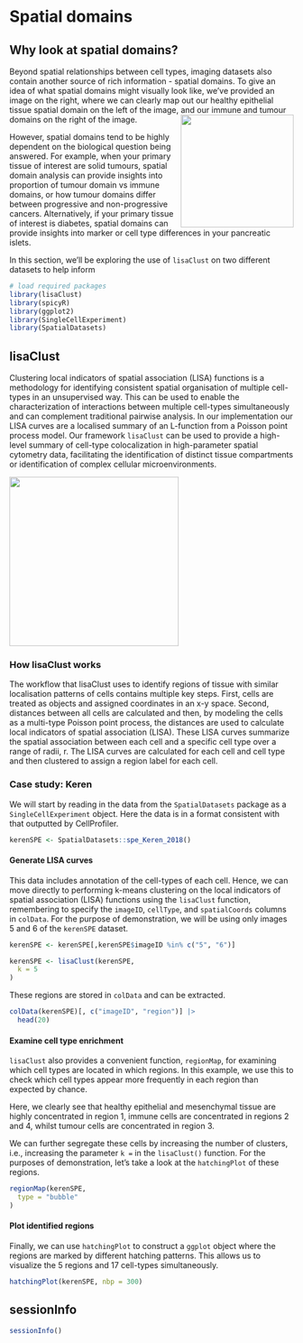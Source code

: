 # Spatial domains

## Why look at spatial domains?

Beyond spatial relationships between cell types, imaging datasets also contain another source of rich information - spatial domains. To give an idea of what spatial domains might visually look like, we've provided an image on the right, where we can clearly map out our healthy epithelial tissue spatial domain on the left of the image, and our immune and tumour domains on the right of the image. <img src="IMC_colon.png" align="right" style="height: 200px; border: 0px"/>

However, spatial domains tend to be highly dependent on the biological question being answered. For example, when your primary tissue of interest are solid tumours, spatial domain analysis can provide insights into proportion of tumour domain vs immune domains, or how tumour domains differ between progressive and non-progressive cancers. Alternatively, if your primary tissue of interest is diabetes, spatial domains can provide insights into marker or cell type differences in your pancreatic islets.

In this section, we'll be exploring the use of `lisaClust` on two different datasets to help inform

```r
# load required packages
library(lisaClust)
library(spicyR)
library(ggplot2)
library(SingleCellExperiment)
library(SpatialDatasets)
```

## lisaClust

Clustering local indicators of spatial association (LISA) functions is a methodology for identifying consistent spatial organisation of multiple cell-types in an unsupervised way. This can be used to enable the characterization of interactions between multiple cell-types simultaneously and can complement traditional pairwise analysis. In our implementation our LISA curves are a localised summary of an L-function from a Poisson point process model. Our framework `lisaClust` can be used to provide a high-level summary of cell-type colocalization in high-parameter spatial cytometry data, facilitating the identification of distinct tissue compartments or identification of complex cellular microenvironments.

<img src="lisaClust_fig1.jpg" align="center" style="height: 300px; border: 0px"/>

### How lisaClust works

The workflow that lisaClust uses to identify regions of tissue with similar localisation patterns of cells contains multiple key steps. First, cells are treated as objects and assigned coordinates in an x-y space. Second, distances between all cells are calculated and then, by modeling the cells as a multi-type Poisson point process, the distances are used to calculate local indicators of spatial association (LISA). These LISA curves summarize the spatial association between each cell and a specific cell type over a range of radii, r. The LISA curves are calculated for each cell and cell type and then clustered to assign a region label for each cell.

### Case study: Keren

We will start by reading in the data from the `SpatialDatasets` package as a `SingleCellExperiment` object. Here the data is in a format consistent with that outputted by CellProfiler.

```r
kerenSPE <- SpatialDatasets::spe_Keren_2018()
```

#### Generate LISA curves

This data includes annotation of the cell-types of each cell. Hence, we can move directly to performing k-means clustering on the local indicators of spatial association (LISA) functions using the `lisaClust` function, remembering to specify the `imageID`, `cellType`, and `spatialCoords` columns in `colData`. For the purpose of demonstration, we will be using only images 5 and 6 of the `kerenSPE` dataset.

```r
kerenSPE <- kerenSPE[,kerenSPE$imageID %in% c("5", "6")]

kerenSPE <- lisaClust(kerenSPE,
  k = 5
)
```

These regions are stored in `colData` and can be extracted.

```r
colData(kerenSPE)[, c("imageID", "region")] |>
  head(20)
```

#### Examine cell type enrichment

`lisaClust` also provides a convenient function, `regionMap`, for examining which cell types are located in which regions. In this example, we use this to check which cell types appear more frequently in each region than expected by chance.

Here, we clearly see that healthy epithelial and mesenchymal tissue are highly concentrated in region 1, immune cells are concentrated in regions 2 and 4, whilst tumour cells are concentrated in region 3.

We can further segregate these cells by increasing the number of clusters, i.e., increasing the parameter `k =` in the `lisaClust()` function. For the purposes of demonstration, let's take a look at the `hatchingPlot` of these regions.

```r
regionMap(kerenSPE,
  type = "bubble"
)
```

#### Plot identified regions

Finally, we can use `hatchingPlot` to construct a `ggplot` object where the regions are marked by different hatching patterns. This allows us to visualize the 5 regions and 17 cell-types simultaneously.

```r
hatchingPlot(kerenSPE, nbp = 300)
```

## sessionInfo

```r
sessionInfo()
```
